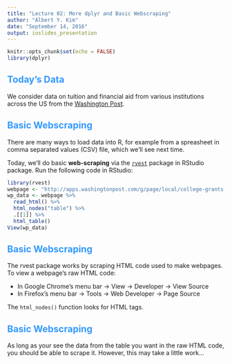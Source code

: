 ```yaml
---
title: "Lecture 02: More dplyr and Basic Webscraping"
author: "Albert Y. Kim"
date: "September 14, 2016"
output: ioslides_presentation
---
```


<style>
h2 { 
 color: #3399ff;		
}
h3 { 
 color: #3399ff;		
}
slides > slide.backdrop {
  background: white;
}
</style>


```r
knitr::opts_chunk$set(echo = FALSE)
library(dplyr)
```



## Today's Data

We consider data on tuition and financial aid from various institutions across 
the US from the <a
href="http://apps.washingtonpost.com/g/page/local/college-grants-for-the-affluent/1526/"
target="_blank">Washington Post</a>.



## Basic Webscraping

There are many ways to load data into R, for example from a spreasheet in comma
separated values (CSV) file, which we'll see next time. 

Today, we'll do basic **web-scraping** via the
[`rvest`](http://blog.rstudio.org/2014/11/24/rvest-easy-web-scraping-with-r/)
package in RStudio package. Run the following code in RStudio:

```r
library(rvest)
webpage <- "http://apps.washingtonpost.com/g/page/local/college-grants-for-the-affluent/1526/"
wp_data <- webpage %>%
  read_html() %>% 
  html_nodes("table") %>% 
  .[[1]] %>% 
  html_table()
View(wp_data)
```



## Basic Webscraping

The rvest package works by scraping HTML code used to make webpages.  To view a webpage's raw HTML code:

* In Google Chrome's menu bar -> View -> Developer -> View Source
* In Firefox's menu bar -> Tools -> Web Developer -> Page Source

The `html_nodes()` function looks for HTML tags.



## Basic Webscraping

As long as your see the data from the table you want in the raw HTML
code, you should be able to scrape it. However, this may take a little work...






